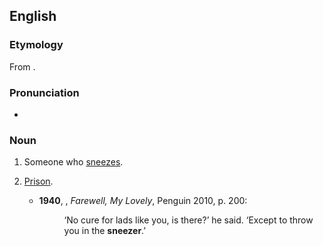 ==English==

===Etymology===
From {{suffix|sneeze|er}}.

===Pronunciation===
*{{a|UK}} {{IPA|/ˈsniːzə/}}

===Noun===
{{en-noun}}

# Someone who [[sneeze]]s.
# {{context|US|slang|dated|lang=en}} [[prison|Prison]].
#*'''1940''', {{w|Raymond Chandler}}, ''Farewell, My Lovely'', Penguin 2010, p. 200:
#*:‘No cure for lads like you, is there?’ he said. ‘Except to throw you in the '''sneezer'''.’